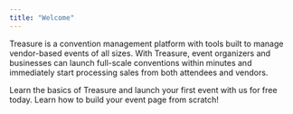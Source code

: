 ```yaml
---
title: "Welcome"
---
```


Treasure is a convention management platform with tools built to manage vendor-based events of all sizes. With Treasure, event organizers and businesses can launch full-scale conventions within minutes and immediately start processing sales from both attendees and vendors.

<CardGroup cols={2}>
  <Card title="Quickstart" icon="rocket" href="/quickstart">
    Learn the basics of Treasure and launch your first event with us for free today.
  </Card>

  <Card title="Creating an Event" icon="calendar-image" href="/essentials/create-event">
    Learn how to build your event page from scratch!
  </Card>
</CardGroup>